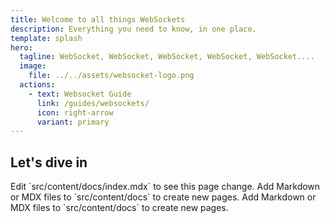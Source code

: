 ```yaml
---
title: Welcome to all things WebSockets 
description: Everything you need to know, in one place.
template: splash
hero:
  tagline: WebSocket, WebSocket, WebSocket, WebSocket, WebSocket....
  image:
    file: ../../assets/websocket-logo.png
  actions:
    - text: Websocket Guide
      link: /guides/websockets/
      icon: right-arrow
      variant: primary
---
```



## Let's dive in

<CardGrid>
	<LinkCard title="WebSockets Guide" icon="pencil" href="/guides/websockets">
		Edit `src/content/docs/index.mdx` to see this page change.
	</LinkCard>
	<LinkCard title="WebSockets Browser API" icon="add-document" href="/reference/websocket-api">
		Add Markdown or MDX files to `src/content/docs` to create new pages.
	</LinkCard>
	<LinkCard title="Websocket Echo Server" icon="add-document" href="/reference/websocket-echo">
		Add Markdown or MDX files to `src/content/docs` to create new pages.
	</LinkCard>
</CardGrid>

